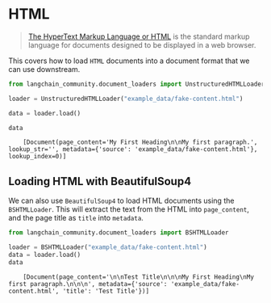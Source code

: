 # HTML

> [The HyperText Markup Language or HTML](https://en.wikipedia.org/wiki/HTML) is the standard markup language for documents designed to be displayed in a web browser.

This covers how to load `HTML` documents into a document format that we can use downstream.

```python
from langchain_community.document_loaders import UnstructuredHTMLLoader
```

```python
loader = UnstructuredHTMLLoader("example_data/fake-content.html")
```

```python
data = loader.load()
```

```python
data
```

<CodeOutputBlock lang="python">

```
    [Document(page_content='My First Heading\n\nMy first paragraph.', lookup_str='', metadata={'source': 'example_data/fake-content.html'}, lookup_index=0)]
```

</CodeOutputBlock>

## Loading HTML with BeautifulSoup4

We can also use `BeautifulSoup4` to load HTML documents using the `BSHTMLLoader`. This will extract the text from the HTML into `page_content`, and the page title as `title` into `metadata`.

```python
from langchain_community.document_loaders import BSHTMLLoader
```

```python
loader = BSHTMLLoader("example_data/fake-content.html")
data = loader.load()
data
```

<CodeOutputBlock lang="python">

```
    [Document(page_content='\n\nTest Title\n\n\nMy First Heading\nMy first paragraph.\n\n\n', metadata={'source': 'example_data/fake-content.html', 'title': 'Test Title'})]
```

</CodeOutputBlock>
